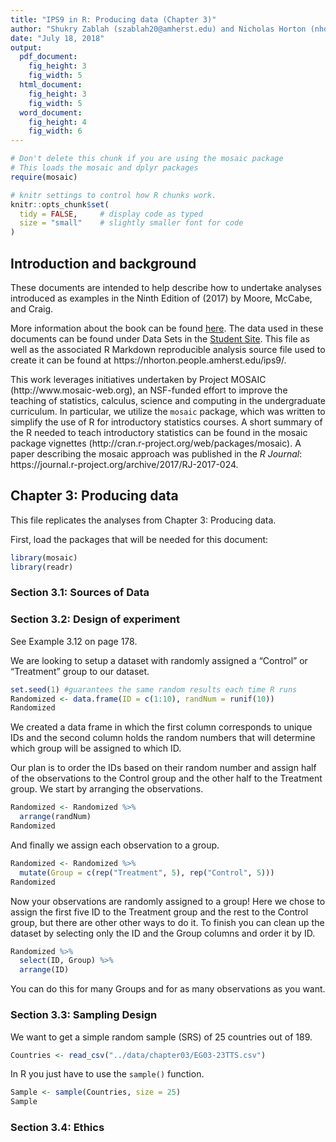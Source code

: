```yaml
---
title: "IPS9 in R: Producing data (Chapter 3)"
author: "Shukry Zablah (szablah20@amherst.edu) and Nicholas Horton (nhorton@amherst.edu)"
date: "July 18, 2018"
output: 
  pdf_document:
    fig_height: 3
    fig_width: 5
  html_document:
    fig_height: 3
    fig_width: 5
  word_document:
    fig_height: 4
    fig_width: 6
---
```



```r
# Don't delete this chunk if you are using the mosaic package
# This loads the mosaic and dplyr packages
require(mosaic)
```

```r
# knitr settings to control how R chunks work.
knitr::opts_chunk$set(
  tidy = FALSE,     # display code as typed
  size = "small"    # slightly smaller font for code
)
```

## Introduction and background 

These documents are intended to help describe how to undertake analyses introduced 
as examples in the Ninth Edition of \emph{Introduction to the Practice of Statistics} (2017) by Moore, McCabe, and Craig.

More information about the book can be found [here](https://macmillanlearning.com/Catalog/product/introductiontothepracticeofstatistics-ninthedition-moore).
The data used in these documents can be found under Data Sets in the [Student Site](https://www.macmillanlearning.com/catalog/studentresources/ips9e?_ga=2.29224888.526668012.1531487989-1209447309.1529940008#). This
file as well as the associated R Markdown reproducible analysis source file used to create it can be found at https://nhorton.people.amherst.edu/ips9/.

This work leverages initiatives undertaken by Project MOSAIC (http://www.mosaic-web.org), an NSF-funded effort to improve the teaching of statistics, calculus, science and computing in the undergraduate curriculum. In particular, we utilize the `mosaic` package, which was written to simplify the use of R for introductory statistics courses. A short summary of the R needed to teach introductory statistics can be found in the mosaic package vignettes (http://cran.r-project.org/web/packages/mosaic).  A paper describing the mosaic approach was published in the *R Journal*: https://journal.r-project.org/archive/2017/RJ-2017-024.
  
## Chapter 3: Producing data
This file replicates the analyses from Chapter 3: Producing data.

First, load the packages that will be needed for this document: 
```r
library(mosaic)
library(readr)
```

### Section 3.1: Sources of Data 
### Section 3.2: Design of experiment

See Example 3.12 on page 178.

We are looking to setup a dataset with randomly assigned a "Control" or "Treatment" group to our dataset.

```r
set.seed(1) #guarantees the same random results each time R runs
Randomized <- data.frame(ID = c(1:10), randNum = runif(10)) 
Randomized
```

We created a data frame in which the first column corresponds to unique IDs and the second column holds the random numbers that will determine which group will be assigned to which ID.

Our plan is to order the IDs based on their random number and assign half of the observations to the Control group and the other half to the Treatment group. We start by arranging the observations. 

```r
Randomized <- Randomized %>%
  arrange(randNum)
Randomized
```

And finally we assign each observation to a group. 

```r
Randomized <- Randomized %>% 
  mutate(Group = c(rep("Treatment", 5), rep("Control", 5))) 
Randomized
```

Now your observations are randomly assigned to a group! Here we chose to assign the first five ID to the Treatment group and the rest to the Control group, but there are other other ways to do it. To finish you can clean up the dataset by selecting only the ID and the Group columns and order it by ID.

```r
Randomized %>% 
  select(ID, Group) %>% 
  arrange(ID)
```

You can do this for many Groups and for as many observations as you want. 

### Section 3.3: Sampling Design

We want to get a simple random sample (SRS) of 25 countries out of 189.

```r
Countries <- read_csv("../data/chapter03/EG03-23TTS.csv")
```

In R you just have to use the `sample()` function.

```r
Sample <- sample(Countries, size = 25)
Sample
```


### Section 3.4: Ethics
